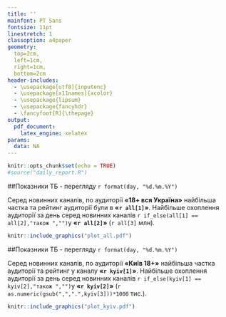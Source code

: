 ```yaml
---
title: ''
mainfont: PT Sans
fontsize: 11pt
linestretch: 1
classoption: a4paper
geometry:
  top=2cm,
  left=1cm,
  right=1cm,
  bottom=2cm
header-includes:
  - \usepackage[utf8]{inputenc}
  - \usepackage[x11names]{xcolor}
  - \usepackage{lipsum}
  - \usepackage{fancyhdr}
  - \fancyfoot[R]{\thepage}
output: 
  pdf_document:
    latex_engine: xelatex
params:
  data: NA
---
```


```r
knitr::opts_chunk$set(echo = TRUE)
#source("daily_report.R")
```
##Показники ТБ	- перегляду `r format(day, "%d.%m.%Y")`

\noindent\textcolor{PaleGreen3}{\rule{19cm}{0.8mm}}

Серед новинних каналів, по аудиторії **«18+ вся Україна»** найбільша частка та рейтинг аудиторії були в **«`r all[1]`»**. 
Найбільше охоплення аудиторії за день серед новинних каналів `r if_else(all[1] == all[2],"також ","")`у **«`r all[2]`»** (`r all[3]` млн).

```r
knitr::include_graphics("plot_all.pdf")
```

\newpage

##Показники ТБ	- перегляду `r format(day, "%d.%m.%Y")`

\noindent\textcolor{PaleGreen3}{\rule{19cm}{0.8mm}}

Серед новинних каналів, по аудиторії **«Київ 18+»** найбільша частка аудиторії та рейтинг у каналу **«`r kyiv[1]`»**.
Найбільше охоплення аудиторії за день серед новинних каналів `r if_else(kyiv[1] == kyiv[2],"також ","")`у **«`r kyiv[2]`»** (`r as.numeric(gsub(",",".",kyiv[3]))*1000` тис.).

```r
knitr::include_graphics("plot_kyiv.pdf")
```
